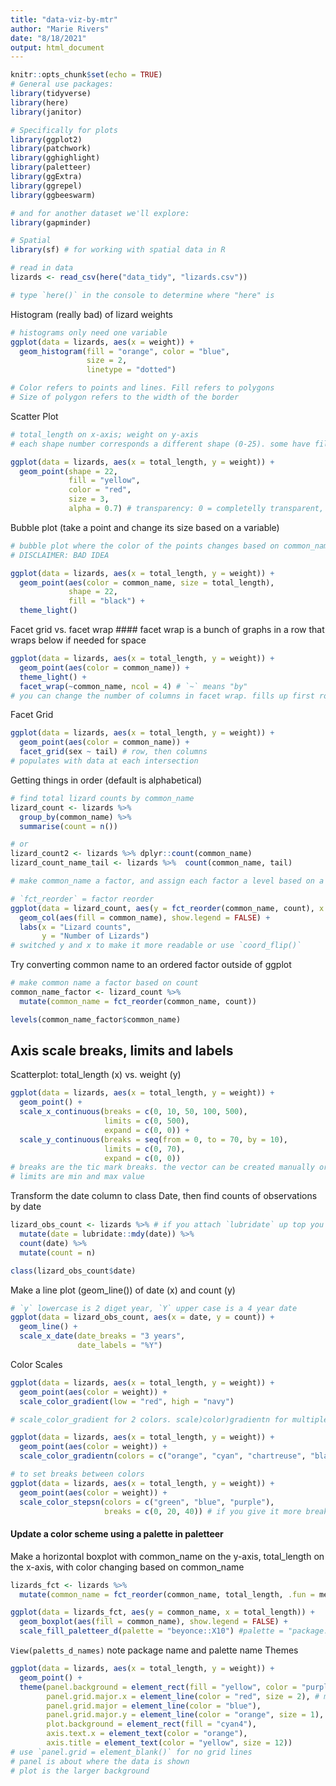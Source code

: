 ```yaml
---
title: "data-viz-by-mtr"
author: "Marie Rivers"
date: "8/18/2021"
output: html_document
---
```


```r
knitr::opts_chunk$set(echo = TRUE)
# General use packages:
library(tidyverse)
library(here)
library(janitor)

# Specifically for plots
library(ggplot2)
library(patchwork)
library(gghighlight)
library(paletteer)
library(ggExtra)
library(ggrepel)
library(ggbeeswarm)

# and for another dataset we'll explore:
library(gapminder)

# Spatial
library(sf) # for working with spatial data in R
```

```r
# read in data
lizards <- read_csv(here("data_tidy", "lizards.csv"))

# type `here()` in the console to determine where "here" is
```
Histogram (really bad) of lizard weights
```r
# histograms only need one variable
ggplot(data = lizards, aes(x = weight)) +
  geom_histogram(fill = "orange", color = "blue",
                 size = 2,
                 linetype = "dotted")

# Color refers to points and lines. Fill refers to polygons
# Size of polygon refers to the width of the border
```
Scatter Plot
```r
# total_length on x-axis; weight on y-axis
# each shape number corresponds a different shape (0-25). some have fill colors. or you can use ascii codes

ggplot(data = lizards, aes(x = total_length, y = weight)) +
  geom_point(shape = 22,
             fill = "yellow",
             color = "red",
             size = 3,
             alpha = 0.7) # transparency: 0 = completelly transparent, 1 = opaque 
```
Bubble plot (take a point and change its size based on a variable)
```r
# bubble plot where the color of the points changes based on common_name and the size of points varies based on total_lenth.
# DISCLAIMER: BAD IDEA

ggplot(data = lizards, aes(x = total_length, y = weight)) +
  geom_point(aes(color = common_name, size = total_length),
             shape = 22,
             fill = "black") +
  theme_light()
```
Facet grid vs. facet wrap
#### facet wrap is a bunch of graphs in a row that wraps below if needed for space
```r
ggplot(data = lizards, aes(x = total_length, y = weight)) +
  geom_point(aes(color = common_name)) +
  theme_light() +
  facet_wrap(~common_name, ncol = 4) # `~` means "by"
# you can change the number of columns in facet wrap. fills up first row first, then goes onto the next row
```
Facet Grid
```r
ggplot(data = lizards, aes(x = total_length, y = weight)) +
  geom_point(aes(color = common_name)) +
  facet_grid(sex ~ tail) # row, then columns
# populates with data at each intersection
```
Getting things in order
(default is alphabetical)
```r
# find total lizard counts by common_name
lizard_count <- lizards %>% 
  group_by(common_name) %>% 
  summarise(count = n())

# or
lizard_count2 <- lizards %>% dplyr::count(common_name)
lizard_count_name_tail <- lizards %>%  count(common_name, tail)

# make common_name a factor, and assign each factor a level based on a value in another variable. Add a negative sign infront of the other variable to flip the order.

# `fct_reorder` = factor reorder
ggplot(data = lizard_count, aes(y = fct_reorder(common_name, count), x = count)) +
  geom_col(aes(fill = common_name), show.legend = FALSE) +
  labs(x = "Lizard counts",
       y = "Number of Lizards")
# switched y and x to make it more readable or use `coord_flip()`
```
Try converting common name to an ordered factor outside of ggplot
```r
# make common name a factor based on count
common_name_factor <- lizard_count %>% 
  mutate(common_name = fct_reorder(common_name, count))

levels(common_name_factor$common_name)
```
## Axis scale breaks, limits and labels
Scatterplot: total_length (x) vs. weight (y)
```r
ggplot(data = lizards, aes(x = total_length, y = weight)) +
  geom_point() +
  scale_x_continuous(breaks = c(0, 10, 50, 100, 500),
                     limits = c(0, 500),
                     expand = c(0, 0)) +
  scale_y_continuous(breaks = seq(from = 0, to = 70, by = 10),
                     limits = c(0, 70),
                     expand = c(0, 0))
# breaks are the tic mark breaks. the vector can be created manually or by sequence
# limits are min and max value
```
Transform the date column to class Date, then find counts of observations by date
```r
lizard_obs_count <- lizards %>% # if you attach `lubridate` up top you dont need `lubridate::`
  mutate(date = lubridate::mdy(date)) %>% 
  count(date) %>% 
  mutate(count = n)

class(lizard_obs_count$date)
```

Make a line plot (geom_line()) of date (x) and count (y)
```r
# `y` lowercase is 2 diget year, `Y` upper case is a 4 year date
ggplot(data = lizard_obs_count, aes(x = date, y = count)) +
  geom_line() +
  scale_x_date(date_breaks = "3 years",
               date_labels = "%Y")
```
Color Scales
```r
ggplot(data = lizards, aes(x = total_length, y = weight)) +
  geom_point(aes(color = weight)) +
  scale_color_gradient(low = "red", high = "navy") 

# scale_color_gradient for 2 colors. scale)color)gradientn for multiple colors
```
```r
ggplot(data = lizards, aes(x = total_length, y = weight)) +
  geom_point(aes(color = weight)) +
  scale_color_gradientn(colors = c("orange", "cyan", "chartreuse", "black")) 

```
```r
# to set breaks between colors
ggplot(data = lizards, aes(x = total_length, y = weight)) +
  geom_point(aes(color = weight)) +
  scale_color_stepsn(colors = c("green", "blue", "purple"),
                     breaks = c(0, 20, 40)) # if you give it more breaks than colors, it will great a gradient between colors 
```
#### Update a color scheme using a palette in paletteer
Make a horizontal boxplot with common_name on the y-axis, total_length on the x-axis, with color changing based on common_name
```r
lizards_fct <- lizards %>% 
  mutate(common_name = fct_reorder(common_name, total_length, .fun = median))

ggplot(data = lizards_fct, aes(y = common_name, x = total_length)) +
  geom_boxplot(aes(fill = common_name), show.legend = FALSE) +
  scale_fill_paletteer_d(palette = "beyonce::X10") #palette = "package::palette"
```
`View(paletts_d_names)` note package name and palette name
Themes
```r
ggplot(data = lizards, aes(x = total_length, y = weight)) +
  geom_point() +
  theme(panel.background = element_rect(fill = "yellow", color = "purple", size = 10),
        panel.grid.major.x = element_line(color = "red", size = 2), # most specific command wins
        panel.grid.major = element_line(color = "blue"),
        panel.grid.major.y = element_line(color = "orange", size = 1),
        plot.background = element_rect(fill = "cyan4"),
        axis.text.x = element_text(color = "orange"),
        axis.title = element_text(color = "yellow", size = 12))
# use `panel.grid = element_blank()` for no grid lines  
# panel is about where the data is shown
# plot is the larger background
```

